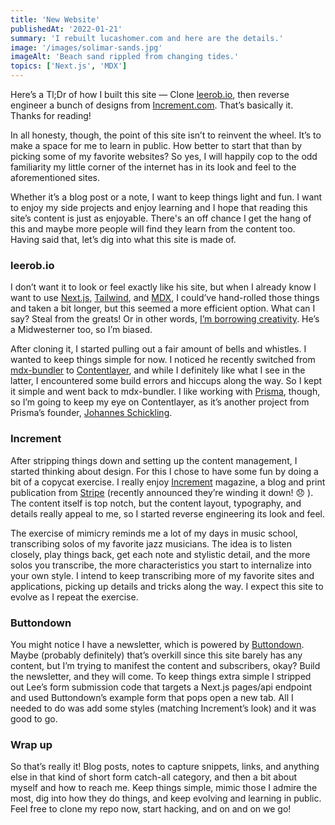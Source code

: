 ```yaml
---
title: 'New Website'
publishedAt: '2022-01-21'
summary: 'I rebuilt lucashomer.com and here are the details.'
image: '/images/solimar-sands.jpg'
imageAlt: 'Beach sand rippled from changing tides.'
topics: ['Next.js', 'MDX']
---
```


Here’s a Tl;Dr of how I built this site — Clone [leerob.io](github.com/leerob/leerob.io), then reverse engineer a bunch of designs from [Increment.com](www.increment.com). That’s basically it. Thanks for reading!

In all honesty, though, the point of this site isn’t to reinvent the wheel. It’s to make a space for me to learn in public. How better to start that than by picking some of my favorite websites? So yes, I will happily cop to the odd familiarity my little corner of the internet has in its look and feel to the aforementioned sites.

Whether it’s a blog post or a note, I want to keep things light and fun. I want to enjoy my side projects and enjoy learning and I hope that reading this site’s content is just as enjoyable. There's an off chance I get the hang of this and maybe more people will find they learn from the content too. Having said that, let’s dig into what this site is made of.

### leerob.io

I don’t want it to look or feel exactly like his site, but when I already know I want to use [Next.js](nextjs.org), [Tailwind](tailwindcss.com), and [MDX](mdxjs.com), I could’ve hand-rolled those things and taken a bit longer, but this seemed a more efficient option. What can I say? Steal from the greats! Or in other words, [I’m borrowing creativity](https://www.swyx.io/tiago-forte-second-brain/#1-borrowed-creativity). He’s a Midwesterner too, so I’m biased.

After cloning it, I started pulling out a fair amount of bells and whistles. I wanted to keep things simple for now. I noticed he recently switched from [mdx-bundler](https://github.com/kentcdodds/mdx-bundler) to [Contentlayer](contentlayer.dev), and while I definitely like what I see in the latter, I encountered some build errors and hiccups along the way. So I kept it simple and went back to mdx-bundler. I like working with [Prisma](prisma.io), though, so I’m going to keep my eye on Contentlayer, as it’s another project from Prisma’s founder, [Johannes Schickling](https://github.com/schickling).

### Increment

After stripping things down and setting up the content management, I started thinking about design. For this I chose to have some fun by doing a bit of a copycat exercise. I really enjoy [Increment](increment.com) magazine, a blog and print publication from [Stripe](stripe.com) (recently announced they’re winding it down! 😞 ). The content itself is top notch, but the content layout, typography, and details really appeal to me, so I started reverse engineering its look and feel.

The exercise of mimicry reminds me a lot of my days in music school, transcribing solos of my favorite jazz musicians. The idea is to listen closely, play things back, get each note and stylistic detail, and the more solos you transcribe, the more characteristics you start to internalize into your own style. I intend to keep transcribing more of my favorite sites and applications, picking up details and tricks along the way. I expect this site to evolve as I repeat the exercise.

### Buttondown

You might notice I have a newsletter, which is powered by [Buttondown](buttondown.email). Maybe (probably definitely) that’s overkill since this site barely has any content, but I’m trying to manifest the content and subscribers, okay? Build the newsletter, and they will come. To keep things extra simple I stripped out Lee’s form submission code that targets a Next.js pages/api endpoint and used Buttondown’s example form that pops open a new tab. All I needed to do was add some styles (matching Increment’s look) and it was good to go.

### Wrap up

So that’s really it! Blog posts, notes to capture snippets, links, and anything else in that kind of short form catch-all category, and then a bit about myself and how to reach me. Keep things simple, mimic those I admire the most, dig into how they do things, and keep evolving and learning in public. Feel free to clone my repo now, start hacking, and on and on we go!
